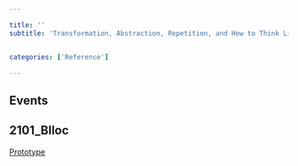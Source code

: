 ```yaml
---

title: ''
subtitle: 'Transformation, Abstraction, Repetition, and How to Think Like a Chef.'


categories: ['Reference']

---
```



<!-- 
This is a Link to the .hip file I prepared for SideFX Worldwide HUG presentation. -->
## Events

## 2101_Blloc
<SingleImage file={assets[1001]} />


[Prototype](https://www.google.com/)